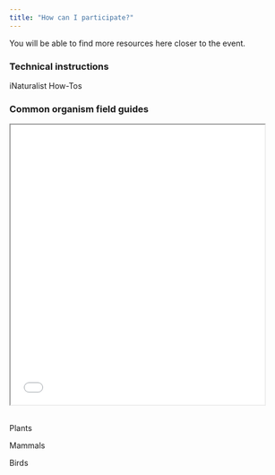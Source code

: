 ```yaml
---
title: "How can I participate?"
---
```


You will be able to find more resources here closer to the event.

### Technical instructions

iNaturalist How-Tos

### Common organism field guides

```{=html}
<!DOCTYPE html>
<html>
  <head>
    <title>Invertebrates</title>
  </head>
  <body>
    <iframe src="/resources/invertebrates.pdf" width="90%" height="500px">
    </iframe>
  </body>
</html>
<a href="/resources/invertebrates.pdf"></a>
```
\
Plants

Mammals

Birds\
